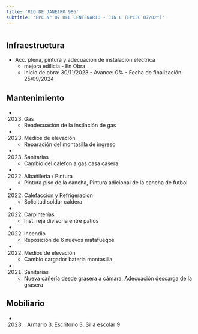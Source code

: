 ```yaml
---
title: 'RIO DE JANEIRO 986'
subtitle: 'EPC N° 07 DEL CENTENARIO - JIN C (EPCJC 07/02°)'
---
```


#
## Infraestructura

* Acc. plena, pintura y adecuacion de instalacion electrica 
    + mejora edilicia - En Obra 
    + Inicio de obra: 30/11/2023 - Avance: 0% - Fecha de finalización: 25/09/2024 






## Mantenimiento

*  (2023) Gas 
    + Readecuación de la instlación de gas

*  (2023) Medios de elevación 
    + Reparación del montasilla de ingreso

*  (2023) Sanitarias 
    + Cambio del calefon a gas casa casera

*  (2022) Albañileria / Pintura 
    + Pintura piso de la cancha, Pintura adicional de la cancha de futbol

*  (2022) Calefaccion y Refrigeracion 
    + Solicitud soldar caldera

*  (2022) Carpinterías 
    + Inst.  reja divisoria entre  patios

*  (2022) Incendio 
    + Reposición de 6 nuevos  matafuegos

*  (2022) Medios de elevación 
    + Cambio cargador bateria montasilla

*  (2021) Sanitarias 
    + Nueva cañería desde grasera a cámara, Adecuación descarga de la grasera





## Mobiliario

*  (2023) : Armario 3, Escritorio 3, Silla escolar 9 



